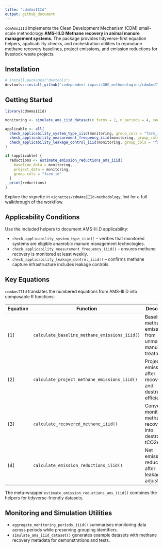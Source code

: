 ```yaml
---
title: "cdmAmsIIId"
output: github_document
---
```


`cdmAmsIIId` implements the Clean Development Mechanism (CDM) small-scale methodology **AMS-III.D Methane recovery in animal manure management systems**. The package provides tidyverse-first equation helpers, applicability checks, and orchestration utilities to reproduce methane recovery baselines, project emissions, and emission reductions for livestock waste projects.

## Installation

``` r
# install.packages("devtools")
devtools::install_github("independent-impact/GHG_methodologies/cdmAmsIIId")
```

## Getting Started

``` r
library(cdmAmsIIId)

monitoring <- simulate_ams_iiid_dataset(n_farms = 2, n_periods = 4, seed = 2024)

applicable <- all(
  check_applicability_system_type_iiid(monitoring, group_cols = "farm_id")$system_type_applicable,
  check_applicability_measurement_frequency_iiid(monitoring, group_cols = "farm_id")$measurement_frequency_applicable,
  check_applicability_leakage_control_iiid(monitoring, group_cols = "farm_id")$leakage_controls_applicable
)

if (applicable) {
  reductions <- estimate_emission_reductions_ams_iiid(
    baseline_data = monitoring,
    project_data = monitoring,
    group_cols = "farm_id"
  )
  print(reductions)
}
```

Explore the vignette in `vignettes/cdmAmsIIId-methodology.Rmd` for a full walkthrough of the workflow.

## Applicability Conditions

Use the included helpers to document AMS-III.D applicability:

- `check_applicability_system_type_iiid()` – verifies that monitored systems are eligible anaerobic manure management technologies.
- `check_applicability_measurement_frequency_iiid()` – ensures methane recovery is monitored at least weekly.
- `check_applicability_leakage_control_iiid()` – confirms methane capture infrastructure includes leakage controls.

## Key Equations

`cdmAmsIIId` translates the numbered equations from AMS-III.D into composable R functions:

| Equation | Function | Description |
|----------|----------|-------------|
| (1) | `calculate_baseline_methane_emissions_iiid()` | Baseline methane emissions from unmanaged manure treatment. |
| (2) | `calculate_project_methane_emissions_iiid()` | Project emissions after recovery and destruction efficiencies. |
| (3) | `calculate_recovered_methane_iiid()` | Converts monitored methane recovery into destroyed tCO2e. |
| (4) | `calculate_emission_reductions_iiid()` | Net emission reductions after leakage adjustments. |

The meta-wrapper `estimate_emission_reductions_ams_iiid()` combines the helpers for tidyverse-friendly datasets.

## Monitoring and Simulation Utilities

- `aggregate_monitoring_periods_iiid()` summarises monitoring data across periods while preserving grouping identifiers.
- `simulate_ams_iiid_dataset()` generates example datasets with methane recovery metadata for demonstrations and tests.
